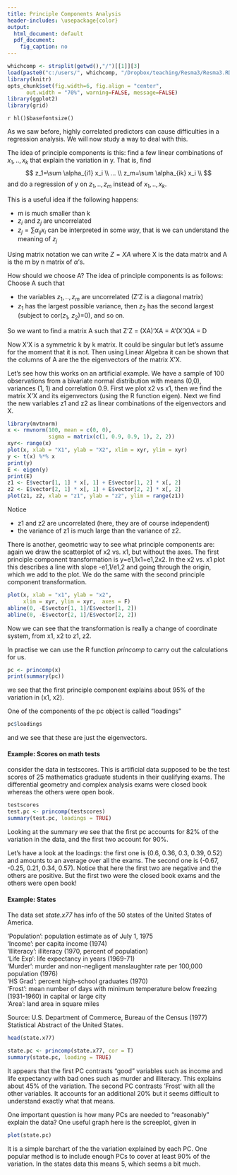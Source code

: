 ```yaml
---
title: Principle Components Analysis
header-includes: \usepackage{color}
output:
  html_document: default
  pdf_document:
    fig_caption: no
---
```

<style>
table, th, td { text-align:right; }
th, td {padding: 10px;}
</style>

```r
whichcomp <- strsplit(getwd(),"/")[[1]][3]
load(paste0("c:/users/", whichcomp, "/Dropbox/teaching/Resma3/Resma3.RData"))
library(knitr)
opts_chunk$set(fig.width=6, fig.align = "center", 
      out.width = "70%", warning=FALSE, message=FALSE)
library(ggplot2)
library(grid)
```
`r hl()$basefontsize()`

As we saw before, highly correlated predictors can cause difficulties in a regression analysis. We will now study a way to deal with this.

The idea of principle components is this: find a few linear combinations of $x_1, .., x_k$ that explain the variation in y. That is, find 
$$
z_1=\sum \alpha_{i1} x_i \\
... \\
z_m=\sum \alpha_{ik} x_i \\
$$
and do a regression of y on $z_1, .., z_m$ instead of $x_1, .., x_k$.

This is a useful idea if the following happens:

-  m is much smaller than k  
-  $z_i$ and $z_j$ are uncorrelated  
-  $z_j=\sum \alpha_{ij} x_i$ can be interpreted in some way, that is we can understand the meaning of $z_j$

Using matrix notation we can write $Z=XA$ where X is the data matrix and A is the m by n matrix  of $\alpha$'s.

How should we choose A? The idea of principle components is as follows: Choose A such that

- the variables $z_1, .., z_m$ are uncorrelated (Z'Z is a diagonal matrix)  
- $z_1$ has the largest possible variance, then $z_2$ has the second largest (subject to cor($z_1$, $z_2$)=0), and so on.

So we want to find a matrix A such that Z'Z = (XA)'XA = A'(X'X)A = D

Now X'X is a symmetric k by k matrix. It could be singular but let's assume for the moment that it is not. Then using Linear Algebra it can be shown that the columns of A are the the eigenvectors of the matrix X'X. 

Let's see how this works on an artificial example.  We have a sample of 100 observations from a bivariate normal distribution with means (0,0), variances (1, 1) and correlation 0.9. First we plot x2 vs x1, then we find the matrix X'X and its eigenvectors (using the R function eigen). Next we find the new variables z1 and z2 as linear combinations of the eigenvectors and X. 

```r
library(mvtnorm)
x <- rmvnorm(100, mean = c(0, 0), 
             sigma = matrix(c(1, 0.9, 0.9, 1), 2, 2))
xyr<- range(x)
plot(x, xlab = "X1", ylab = "X2", xlim = xyr, ylim = xyr)
y <- t(x) %*% x
print(y)
E <- eigen(y)
print(E)
z1 <- E$vector[1, 1] * x[, 1] + E$vector[1, 2] * x[, 2]
z2 <- E$vector[2, 1] * x[, 1] + E$vector[2, 2] * x[, 2]
plot(z1, z2, xlab = "z1", ylab = "z2", ylim = range(z1))
```

Notice

-  z1 and z2 are uncorrelated (here, they are of course independent)  
-  the variance of z1 is much large than the variance of z2. 

There is another, geometric way to see what principle components are: again we draw the scatterplot of x2 vs. x1, but without the axes. The first principle component transformation is y=e1,1x1+e1,2x2. In the x2 vs. x1 plot this describes a line with slope -e1,1/e1,2 and going through the origin, which we add to the plot. We do the same with the second principle component transformation.
```r
plot(x, xlab = "x1", ylab = "x2", 
     xlim = xyr, ylim = xyr,  axes = F)
abline(0, -E$vector[1, 1]/E$vector[1, 2])
abline(0, -E$vector[2, 1]/E$vector[2, 2])
```

Now we can see that the transformation is really a change of coordinate system, from x1, x2 to z1, z2.

In practise we can use the R function *princomp* to carry out the calculations for us. 

```r
pc <- princomp(x)
print(summary(pc))
```

we see that the first principle component explains about 95% of the variation in (x1, x2). 

One of the components of the pc object is called "loadings" 

```r
pc$loadings
```

and we see that these are just the eigenvectors.

#### **Example**: Scores on math tests

 consider the data in testscores. This is artificial data supposed to be the test scores of 25 mathematics graduate students in their qualifying exams. The differential geometry and complex analysis exams were closed book whereas the others were open book.
 
```r
testscores
test.pc <- princomp(testscores)
summary(test.pc, loadings = TRUE)

```
 
Looking at the summary we see that the first pc accounts for 82% of the variation in the data, and the first two account for 90%.

Let's have a look at the loadings: the first one is (0.6, 0.36, 0.3, 0.39, 0.52) and amounts to an average over all the exams. The second one is (-0.67, -0.25, 0.21, 0.34, 0.57). Notice that here the first two are negative and the others are positive. But the first two were the closed book exams and the others were open book!

#### **Example**: States

The data set *state.x77* has info of the 50 states of the United States of America.

'Population': population estimate as of July 1, 1975  
'Income': per capita income (1974)  
'Illiteracy': illiteracy (1970, percent of population)  
'Life Exp': life expectancy in years (1969-71)  
'Murder': murder and non-negligent manslaughter rate per 100,000 population (1976)  
'HS Grad': percent high-school graduates (1970)  
'Frost': mean number of days with minimum temperature below freezing (1931-1960) in capital or large city  
'Area': land area in square miles  


Source: U.S. Department of Commerce, Bureau of the Census (1977) Statistical Abstract of the United States.

```r
head(state.x77)
```

```r
state.pc <- princomp(state.x77, cor = T)
summary(state.pc, loading = TRUE)
```

It appears that the first PC contrasts "good" variables such as income and life expectancy with bad ones such as murder and illiteracy. This explains about 45% of the variation. The second PC contrasts 'Frost' with all the other variables. It accounts for an additional 20% but it seems difficult to understand exactly what that means.

One important question is how many PCs are needed to "reasonably" explain the data? One useful graph here is the screeplot, given in 

```r
plot(state.pc)
```

It is a simple barchart of the the variation explained by each PC. One popular method is to include enough PCs to cover at least 90% of the variation. In the states data this means 5, which seems a bit much.